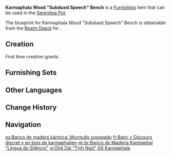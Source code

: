 {{Furnishing Infobox
|id             = 362109
|image          = Item Karmaphala Wood Subdued Speech Bench.png
|category       = Small Furnishing
|subcategory    = Seating
|quality        = 3
|adeptal_energy = 60
|load           = 85
|reduced_load   = 64
|interaction    = Seat
|description    = Benches made from [[Karmaphala Wood]]. A few are scattered around specific outdoor areas in [[Sumeru City]] for people to use.<br>These benches are wide and can support two people resting side by side, reducing the hassle of trying to find and borrow chairs. The proximity of the two parties also allows them to have a quieter conversation instead of disturbing other passers-by.
|mention        = 
|blueprint      = Realm Depot
|source1        = 
}}
'''Karmaphala Wood "Subdued Speech" Bench''' is a [[Furnishing]] item that can be used in the [[Serenitea Pot]].

The blueprint for Karmaphala Wood "Subdued Speech" Bench is obtainable from the [[Realm Depot]] for {{Item|Realm Currency|24|x=160}}.

==Creation==
First time creation grants {{Item|Trust|24|x=60}}.
{{Recipe
|type = Creation
|time = 14h
|Karmaphala Wood = 12
|sort = Karmaphala Wood
}}

==Furnishing Sets==
{{Craft Usage|type=Furnishing Set}}

==Other Languages==
{{Other Languages
|default_hidden = 1
|en      = Karmaphala Wood "Subdued Speech" Bench
|zhs     = 业果木「静语」长椅
|zhs_rm  = Yèguǒ-mù "Jìngyǔ" Chángyǐ
|zht     = 業果木「靜語」長椅
|zht_rm  = Yèguǒ-mù "Jìngyǔ" Chángyǐ
|ja      = 業果の「静語」ベンチ
|ja_rm   = Gouka no "Seigo" Benchi
|ko      = 카르마팔라 「조용한 담소」 벤치
|es      = Banco de madera kármica: Murmullo sosegado
|fr      = Banc «&nbsp;Discours discret&nbsp;» en bois de karmaphalien
|ru      = Скамейка из древесины кармафалы «Приглушённая речь»
|th      = ม้านั่งไม้ Karmaphala "เงียบสงบ"
|th_rm   = 
|vi      = Ghế Dài "Tịnh Ngữ" Gỗ Karmaphala
|de      = Sitzbank „Gedämpftes Reden“ aus Karmaphala-Holz
|id      = Bangku Kayu Karmaphala: Keheningan
|pt      = Banco de Madeira Karmaphal "Língua do Silêncio"
|tr      = Karmaphala Kütüğü "Sade Konuşma" Bankı
|it      = Panchina in legno di Karmaphala Discorso sommesso
}}

==Change History==
{{Change History|3.2}}

==Navigation==
{{Furnishing Navbox|interior}}

[[es:Banco de madera kármica: Murmullo sosegado]]
[[fr:Banc « Discours discret » en bois de karmaphalien]]
[[pt-br:Banco de Madeira Karmaphal "Língua do Silêncio"]]
[[vi:Ghế Dài "Tịnh Ngữ" Gỗ Karmaphala]]